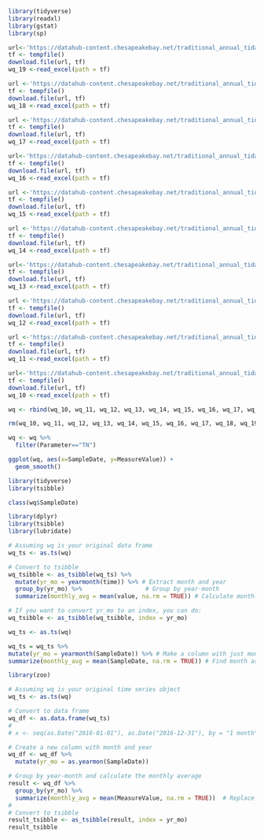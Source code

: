 
```r
library(tidyverse)
library(readxl)
library(gstat)
library(sp)
```

```r
url<-'https://datahub-content.chesapeakebay.net/traditional_annual_tidal_02jun21/2019_CEDR_tidal_data_01jun21.xlsx'
tf <- tempfile()
download.file(url, tf)
wq_19 <-read_excel(path = tf)

url <-'https://datahub-content.chesapeakebay.net/traditional_annual_tidal_02jun21/2018_CEDR_tidal_data_01jun21.xlsx'
tf <- tempfile()
download.file(url, tf)
wq_18 <-read_excel(path = tf)

url <-'https://datahub-content.chesapeakebay.net/traditional_annual_tidal_02jun21/2017_CEDR_tidal_data_11oct18.xlsx'
tf <- tempfile()
download.file(url, tf)
wq_17 <-read_excel(path = tf)

url<-'https://datahub-content.chesapeakebay.net/traditional_annual_tidal_02jun21/2016_CEDR_tidal_data_15jun17.xlsx'
tf <- tempfile()
download.file(url, tf)
wq_16 <-read_excel(path = tf)

url <-'https://datahub-content.chesapeakebay.net/traditional_annual_tidal_02jun21/2015_CEDR_tidal_data_15jun17.xlsx'
tf <- tempfile()
download.file(url, tf)
wq_15 <-read_excel(path = tf)

url <-'https://datahub-content.chesapeakebay.net/traditional_annual_tidal_02jun21/2014_CEDR_tidal_data_15jun17.xlsx'
tf <- tempfile()
download.file(url, tf)
wq_14 <-read_excel(path = tf)

url<-'https://datahub-content.chesapeakebay.net/traditional_annual_tidal_02jun21/2013_CEDR_tidal_data_15jun17.xlsx'
tf <- tempfile()
download.file(url, tf)
wq_13 <-read_excel(path = tf)

url <-'https://datahub-content.chesapeakebay.net/traditional_annual_tidal_02jun21/2012_CEDR_tidal_data_15jun17.xlsx'
tf <- tempfile()
download.file(url, tf)
wq_12 <-read_excel(path = tf)

url <-'https://datahub-content.chesapeakebay.net/traditional_annual_tidal_02jun21/2011_CEDR_tidal_data_15jun17.xlsx'
tf <- tempfile()
download.file(url, tf)
wq_11 <-read_excel(path = tf)

url<-'https://datahub-content.chesapeakebay.net/traditional_annual_tidal_02jun21/2010_CEDR_tidal_data_15jun17.xlsx'
tf <- tempfile()
download.file(url, tf)
wq_10 <-read_excel(path = tf)
```


```r
wq <- rbind(wq_10, wq_11, wq_12, wq_13, wq_14, wq_15, wq_16, wq_17, wq_18, wq_19)
```

```r
rm(wq_10, wq_11, wq_12, wq_13, wq_14, wq_15, wq_16, wq_17, wq_18, wq_19)
```


```r
wq <- wq %>% 
  filter(Parameter=="TN")
```

```r
ggplot(wq, aes(x=SampleDate, y=MeasureValue)) +
  geom_smooth()
```

```r
library(tidyverse)
library(tsibble)
```

```r
class(wq$SampleDate)
```

```r
library(dplyr)
library(tsibble)
library(lubridate)

# Assuming wq is your original data frame
wq_ts <- as.ts(wq)

# Convert to tsibble
wq_tsibble <- as_tsibble(wq_ts) %>%
  mutate(yr_mo = yearmonth(time)) %>% # Extract month and year
  group_by(yr_mo) %>%                  # Group by year-month
  summarize(monthly_avg = mean(value, na.rm = TRUE)) # Calculate monthly average

# If you want to convert yr_mo to an index, you can do:
wq_tsibble <- as_tsibble(wq_tsibble, index = yr_mo)

```


```r
wq_ts <- as.ts(wq)

wq_ts = wq_ts %>%
mutate(yr_mo = yearmonth(SampleDate)) %>% # Make a column with just month and year from group_by(yr_mo) %>% # Group by year-month
summarize(monthly_avg = mean(SampleDate, na.rm = TRUE)) # Find month as_tsibble(index = yr_mo) # Convert to a tsibble (time series tibble)
```


```r
library(zoo)
```

```r
# Assuming wq is your original time series object
wq_ts <- as.ts(wq)

# Convert to data frame
wq_df <- as.data.frame(wq_ts)
# 
# x <- seq(as.Date("2016-01-01"), as.Date("2016-12-31"), by = "1 month")

# Create a new column with month and year
wq_df <- wq_df %>%
  mutate(yr_mo = as.yearmon(SampleDate))

# Group by year-month and calculate the monthly average
result <- wq_df %>%
  group_by(yr_mo) %>%
  summarize(monthly_avg = mean(MeasureValue, na.rm = TRUE))  # Replace 'value' with the actual column name in your data
# 
# Convert to tsibble
result_tsibble <- as_tsibble(result, index = yr_mo)
result_tsibble

```

```r

```

